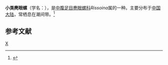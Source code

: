 {{Speciesbox
| taxon = Rissoina bureri
| binomial_authority = Grabau et King
}}
'''小类麂眼螺'''（学名：''{{lang|la|Rissoina bureri}}''），是[[中腹足目|中腹足目]][[麂眼螺科|麂眼螺科]]''Rissoina''属的一种。主要分布于[[中国大陆|中国大陆]]，常栖息在潮间带。<ref>{{cite web|url=http://shell.sinica.edu.tw/chinese/shellbase_detail.php?science_no=6475|title=国际贝库：小类麂眼螺|publisher=台湾贝类资料库|accessdate=2009-08-11|archive-date=2016-03-04|archive-url=https://web.archive.org/web/20160304204624/http://shell.sinica.edu.tw/chinese/shellbase_detail.php?science_no=6475|dead-url=no}}</ref>

== 参考文献 ==
{{reflist}}

{{Taxonbar}}
[[Category:麂眼螺科|X]]